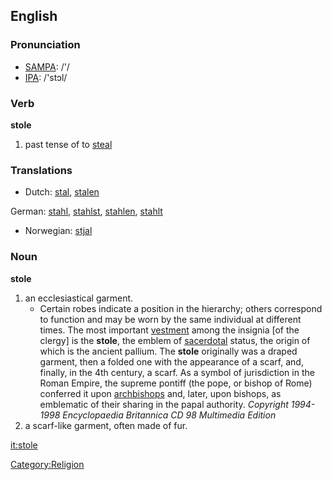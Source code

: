 ==English==

===Pronunciation===
*[[w:SAMPA|SAMPA]]: /'/
*[[w:IPA|IPA]]: /'stɔl/

===Verb===
'''stole'''

# past tense of to [[steal]]

===Translations===
*Dutch: [[stal]], [[stalen]]
German: [[stahl]], [[stahlst]], [[stahlen]], [[stahlt]]
*Norwegian: [[stjal]]

===Noun===
'''stole'''

# an ecclesiastical garment.
#*Certain robes indicate a position in the hierarchy; others correspond to function and may be worn by the same individual at different times. The most important [[vestment]] among the insignia [of the clergy] is the '''stole''', the emblem of [[sacerdotal]] status, the origin of which is the ancient pallium. The '''stole''' originally was a draped garment, then a folded one with the appearance of a scarf, and, finally, in the 4th century, a scarf. As a symbol of jurisdiction in the Roman Empire, the supreme pontiff (the pope, or bishop of Rome) conferred it upon [[archbishop]]s and, later, upon bishops, as emblematic of their sharing in the papal authority. ''Copyright 1994-1998 Encyclopaedia Britannica CD 98 Multimedia Edition'' 
# a scarf-like garment, often made of fur.

[[it:stole]]
[[Category:Religion]]